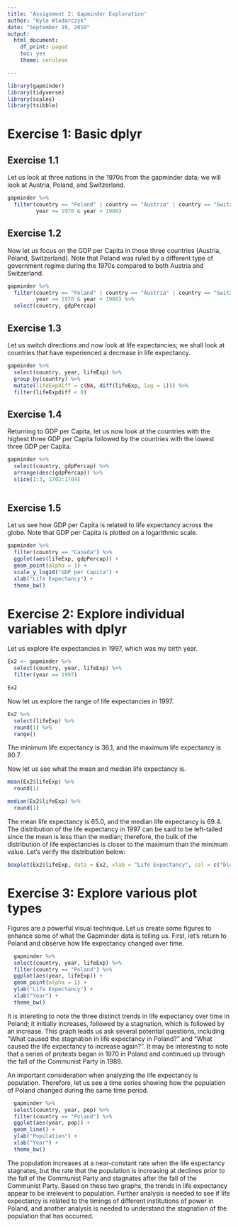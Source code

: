 ```yaml
---
title: 'Assignment 2: Gapminder Exploration'
author: "Kyle Wlodarczyk"
date: "September 19, 2019"
output: 
  html_document:
    df_print: paged
    toc: yes
    theme: cerulean

---
```


```r
library(gapminder)
library(tidyverse)
library(scales)
library(tsibble)

```

# Exercise 1: Basic dplyr

## Exercise 1.1

Let us look at three nations in the 1970s from the gapminder data; we will look at Austria, Poland, and Switzerland.

```r
gapminder %>%
  filter(country == "Poland" | country == "Austria" | country == "Switzerland",
         year >= 1970 & year < 1980)

```

## Exercise 1.2

Now let us focus on the GDP per Capita in those three countries (Austria, Poland, Switzerland). Note that Poland was ruled by a different type of government regime during the 1970s compared to both Austria and Switzerland.

```r
gapminder %>%
  filter(country == "Poland" | country == "Austria" | country == "Switzerland",
         year >= 1970 & year < 1980) %>%
  select(country, gdpPercap)

```

## Exercise 1.3

Let us switch directions and now look at life expectancies; we shall look at countries that have experienced a decrease in life expectancy.

```r

gapminder %>%
  select(country, year, lifeExp) %>%
  group_by(country) %>%
  mutate(lifeExpdiff = c(NA, diff(lifeExp, lag = 1))) %>%
  filter(lifeExpdiff < 0)

```

## Exercise 1.4

Returning to GDP per Capita, let us now look at the countries with the highest three GDP per Capita followed by the countries with the lowest three GDP per Capita.

```r

gapminder %>%
  select(country, gdpPercap) %>%
  arrange(desc(gdpPercap)) %>%
  slice(1:3, 1702:1704)
  
```

## Exercise 1.5

Let us see how GDP per Capita is related to life expectancy across the globe. Note that GDP per Capita is plotted on a logarithmic scale.

```r
gapminder %>%
  filter(country == "Canada") %>%
  ggplot(aes(lifeExp, gdpPercap)) +
  geom_point(alpha = 1) + 
  scale_y_log10("GDP per Capita") +
  xlab("Life Expectancy") +
  theme_bw()

```

# Exercise 2: Explore individual variables with dplyr

Let us explore life expectancies in 1997, which was my birth year.

```r

Ex2 <- gapminder %>%
  select(country, year, lifeExp) %>%
  filter(year == 1997)

Ex2

```

Now let us explore the range of life expectancies in 1997.

```r

Ex2 %>%
  select(lifeExp) %>%
  round(1) %>%
  range()

```

The minimum life expectancy is 36.1, and the maximum life expectancy is 80.7.

Now let us see what the mean and median life expectancy is.

```r

mean(Ex2$lifeExp) %>%
  round(1)

median(Ex2$lifeExp) %>%
  round(1)

```

The mean life expectancy is 65.0, and the median life expectancy is 69.4. The distribution of the life expectancy in 1997 can be said to be left-tailed since the mean is less than the median; therefore, the bulk of the distribution of life expectancies is closer to the maximum than the minimum value. Let's verify the distribution below:


```r

boxplot(Ex2$lifeExp, data = Ex2, xlab = "Life Expectancy", col = c("blue"), horizontal = TRUE)

```

# Exercise 3: Explore various plot types

Figures are a powerful visual technique. Let us create some figures to enhance some of what the Gapminder data is telling us. First, let's return to Poland and observe how life expectancy changed over time.

```r

  gapminder %>%
  select(country, year, lifeExp) %>%
  filter(country == "Poland") %>%
  ggplot(aes(year, lifeExp)) +
  geom_point(alpha = 1) + 
  ylab("Life Expectancy") +
  xlab("Year") +
  theme_bw()

```

It is intereting to note the three distinct trends in life expectancy over time in Poland; it initially increases, followed by a stagnation, which is followed by an increase. This graph leads us ask several potential questions, including "What caused the stagnation in life expectancy in Poland?" and "What caused the life expectancy to increase again?". It may be interesting to note that a series of protests began in 1970 in Poland and continued up through the fall of the Communist Party in 1989.

An important consideration when analyzing the life expectancy is population. Therefore, let us see a time series showing how the population of Poland changed during the same time period.

```r

  gapminder %>%
  select(country, year, pop) %>%
  filter(country == "Poland") %>%
  ggplot(aes(year, pop)) +
  geom_line() + 
  ylab("Population") +
  xlab("Year") +
  theme_bw()

```

The population increases at a near-constant rate when the life expectancy stagnates, but the rate that the population is increasing at declines prior to the fall of the Communist Party and stagnates after the fall of the Communist Party. Based on these two graphs, the trends in life expectancy appear to be irrelevent to population. Further analysis is needed to see if life expectancy is related to the timings of different institutions of power in Poland, and another analysis is needed to understand the stagnation of the population that has occurred.

